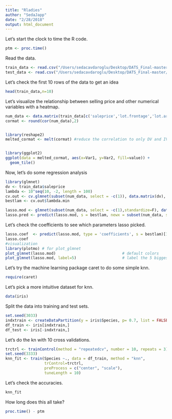 ```yaml
---
title: "Rladies"
author: "SedaJapp"
date: "2/28/2018"
output: html_document
---
```


Let's start the clock to time the R code.
```r
ptm <- proc.time()
```

Read the data.
```r
train_data <- read.csv("/Users/sedacavdaroglu/Desktop/DATS_Final-master/train_housing.csv")
test_data <- read.csv("/Users/sedacavdaroglu/Desktop/DATS_Final-master/test_housing.csv")
```

Let's check the first 10 rows of the data to get an idea
```r
head(train_data,n=10)
```


Let's visualize the relationship between selling price and 
other numerical variables with a heatmap.
```r
num_data <- data.matrix(train_data[c('saleprice','lot.frontage','lot.area','full.bath','bedroom.abvgr','yr.sold')])
cormat <- round(cor(num_data),2)


library(reshape2)
melted_cormat <- melt(cormat) #reduce the correlation to only DV and IV (get rid off corr. between all IVs)


library(ggplot2)
ggplot(data = melted_cormat, aes(x=Var1, y=Var2, fill=value)) + 
  geom_tile()

```

Now, let's do some regression analysis
```r
library(glmnet)
dv <- train_data$saleprice
lambda <- 10^seq(10, -2, length = 100)
cv.out <- cv.glmnet(subset(num_data, select = -c(1)), data.matrix(dv), alpha = 0)
bestlam <- cv.out$lambda.min

lasso.mod <- glmnet(subset(num_data, select = -c(1),standardize=F), data.matrix(dv), alpha = 1, lambda = lambda)
lasso.pred <- predict(lasso.mod, s = bestlam, newx = subset(num_data, select = -c(1) ))
```

Let's check the coefficients to see which parameters lasso picked.
```r
lasso.coef  <- predict(lasso.mod, type = 'coefficients', s = bestlam)[1:6,]
lasso.coef
#visualization
library(plotmo) # for plot_glmnet
plot_glmnet(lasso.mod)                             # default colors
plot_glmnet(lasso.mod, label=5)                    # label the 5 biggest final coefs
```

Let's try the machine learning package caret to do some simple knn.
```r
require(caret)
```

Let's pick a more intuitive dataset for knn.
```r
data(iris)
```

Split the data into training and test sets.
```r
set.seed(3033)
indxtrain <- createDataPartition(y = iris$Species, p= 0.7, list = FALSE)
df_train <- iris[indxtrain,]
df_test <- iris[-indxtrain,]
```

Let's do the kn with 10 cross validations.
```r
trctrl <- trainControl(method = "repeatedcv", number = 10, repeats = 3)
set.seed(3333)
knn_fit <- train(Species ~., data = df_train, method = "knn",
                 trControl=trctrl,
                 preProcess = c("center", "scale"),
                 tuneLength = 10)
```

Let's check the accuracies.
```r
knn_fit
```

How long does this all take?
```r
proc.time() - ptm
```